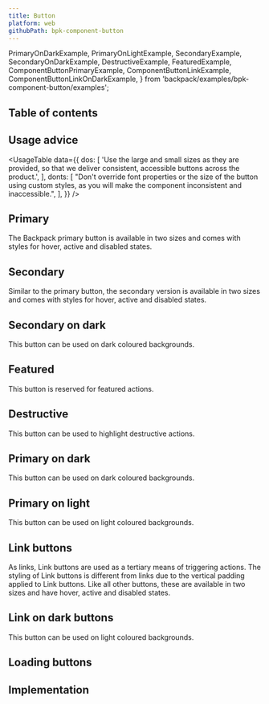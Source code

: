 ```yaml
---
title: Button
platform: web
githubPath: bpk-component-button
---
```



  PrimaryOnDarkExample,
  PrimaryOnLightExample,
  SecondaryExample,
  SecondaryOnDarkExample,
  DestructiveExample,
  FeaturedExample,
  ComponentButtonPrimaryExample,
  ComponentButtonLinkExample,
  ComponentButtonLinkOnDarkExample,
} from 'backpack/examples/bpk-component-button/examples';

## Table of contents

## Usage advice

<UsageTable
  data={{
    dos: [
      'Use the large and small sizes as they are provided, so that we deliver consistent, accessible buttons across the product.',
    ],
    donts: [
      "Don't override font properties or the size of the button using custom styles, as you will make the component inconsistent and inaccessible.",
    ],
  }}
/>

## Primary

The Backpack primary button is available in two sizes and comes with styles for hover, active and disabled states.

<PresentationBlock>
  <ComponentButtonPrimaryExample />
</PresentationBlock>

## Secondary

Similar to the primary button, the secondary version is available in two sizes and comes with styles for hover, active and disabled states.

<PresentationBlock>
  <SecondaryExample />
</PresentationBlock>

## Secondary on dark

This button can be used on dark coloured backgrounds.

<PresentationBlock>
  <SecondaryOnDarkExample />
</PresentationBlock>

## Featured

This button is reserved for featured actions.

<PresentationBlock>
  <FeaturedExample />
</PresentationBlock>

## Destructive

This button can be used to highlight destructive actions.

<PresentationBlock>
  <DestructiveExample />
</PresentationBlock>

## Primary on dark

This button can be used on dark coloured backgrounds.

<PresentationBlock darkBackground>
  <PrimaryOnDarkExample />
</PresentationBlock>

## Primary on light

This button can be used on light coloured backgrounds.

<PresentationBlock>
  <PrimaryOnLightExample />
</PresentationBlock>

## Link buttons

As links, Link buttons are used as a tertiary means of triggering actions. The styling of Link buttons is different from links due to the vertical padding applied to Link buttons. Like all other buttons, these are available in two sizes and have hover, active and disabled states.

<PresentationBlock>
  <ComponentButtonLinkExample />
</PresentationBlock>

## Link on dark buttons

This button can be used on light coloured backgrounds.

<PresentationBlock>
  <ComponentButtonLinkOnDarkExample />
</PresentationBlock>

## Loading buttons

<PresentationBlock>
  <LoadingExample />
</PresentationBlock>

## Implementation

<Readme />
